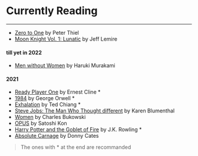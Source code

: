 # Currently Reading
---

- [Zero to One](https://www.goodreads.com/book/show/23346490-zero-to-one) by Peter Thiel
- [Moon Knight Vol. 1: Lunatic](https://www.goodreads.com/book/show/28963358-moon-knight-vol-1) by Jeff Lemire

#### till yet in 2022
- [Men without Women](https://www.goodreads.com/book/show/36114337-men-without-women) by Haruki Murakami

#### 2021
- [Ready Player One](https://www.goodreads.com/book/show/9969571-ready-player-one) by Ernest Cline *
- [1984](https://www.goodreads.com/book/show/40961427-1984) by George Orwell *
- [Exhalation](https://www.goodreads.com/book/show/41160292-exhalation) by Ted Chiang *
- [Steve Jobs: The Man Who Thought different](https://www.goodreads.com/book/show/12969593-steve-jobs) by Karen Blumenthal
- [Women](https://www.goodreads.com/book/show/38500.Women) by Charles Bukowski
- [OPUS](https://www.goodreads.com/book/show/22551869-opus) by Satoshi Kon
- [Harry Potter and the Goblet of Fire](https://www.goodreads.com/book/show/6.Harry_Potter_and_the_Goblet_of_Fire) by J.K. Rowling *
- [Absolute Carnage](https://www.goodreads.com/book/show/45032059-absolute-carnage) by Donny Cates


> The ones with * at the end are recommanded